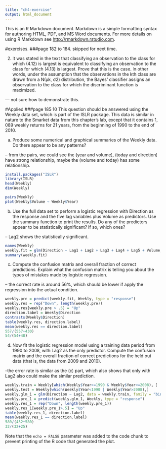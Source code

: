 ```yaml
---
title: "ch4-exercise"
output: html_document
---
```


This is an R Markdown document. Markdown is a simple formatting syntax for authoring HTML, PDF, and MS Word documents. For more details on using R Markdown see <http://rmarkdown.rstudio.com>.

#exercises. 
###page 182 to 184. skipped for next time. 

2. It was stated in the text that classifying an observation to the class
for which (4.12) is largest is equivalent to classifying an observation
to the class for which (4.13) is largest. Prove that this is the case. In
other words, under the assumption that the observations in the kth
class are drawn from a N(μk, σ2) distribution, the Bayes’ classifier
assigns an observation to the class for which the discriminant function
is maximized.

--- not sure how to demonstrate this. 


#Applied
###page 185
10 This question should be answered using the Weekly data set, which
is part of the ISLR package. This data is similar in nature to the
Smarket data from this chapter’s lab, except that it contains 1, 089
weekly returns for 21 years, from the beginning of 1990 to the end of
2010.

(a) Produce some numerical and graphical summaries of the Weekly
data. Do there appear to be any patterns?

-- from the pairs, we could see the (year and volume), (today and direction) have strong relationship, maybe the (volume and today) has some relationship. 
```r
install.packages("ISLR")
library(ISLR)
head(Weekly)
dim(Weekly)
```
```r
pairs(Weekly)
plot(Weekly$Volume ~ Weekly$Year)
```

(b) Use the full data set to perform a logistic regression with
Direction as the response and the five lag variables plus Volume
as predictors. Use the summary function to print the results. Do
any of the predictors appear to be statistically significant? If so,
which ones?

-- Lag2 shows the statistically significant.  
```r
names(Weekly)
weekly.fit = glm(Direction ~ Lag1 + Lag2 + Lag3 + Lag4 + Lag5 + Volume, data = Weekly, family = "binomial")
summary(weekly.fit)
```

(c) Compute the confusion matrix and overall fraction of correct predictions. Explain what the confusion matrix is telling you about the types of mistakes made by logistic regression.

-- the correct rate is around 56%, which should be lower if apply the regression into the actual condition. 
```r
weekly.pre = predict(weekly.fit, Weekly, type = "response")
weekly.res = rep("Down", length(weekly.pre))
weekly.res[weekly.pre > .5] = "Up"
direction.label = Weekly$Direction
contrasts(Weekly$Direction)
table(weekly.res, direction.label)
mean(weekly.res == direction.label)
557/(557+430)
54/(54+48)
```

(d) Now fit the logistic regression model using a training data period from 1990 to 2008, with Lag2 as the only predictor. Compute the confusion matrix and the overall fraction of correct predictions for the held out data (that is, the data from 2009 and 2010).

--the error rate is similar as the (c) part, which also shows that only with Lag2 also could make the similar prediction. 
```r
weekly.train = Weekly[which(Weekly$Year>=1990 & Weekly$Year<=2008), ]
weekly.test = Weekly[which(Weekly$Year<1990 | Weekly$Year>2008),]
weekly.glm_1 = glm(Direction ~ Lag2, data = weekly.train, family = "binomial")
weekly.pre_1 = predict(weekly.glm_1, Weekly, type = "response")
weekly.res_1 = rep("Down", length(weekly.pre_1))
weekly.res_1[weekly.pre_1>.5] = "Up"
table(weekly.res_1, direction.label)
mean(weekly.res_1 == direction.label)
580/(452+580)
32/(32+25)
```
Note that the `echo = FALSE` parameter was added to the code chunk to prevent printing of the R code that generated the plot.
